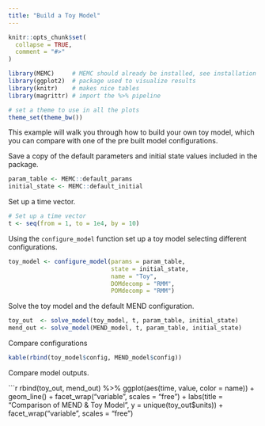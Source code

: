 ```yaml
---
title: "Build a Toy Model"
---
```


```r
knitr::opts_chunk$set(
  collapse = TRUE,
  comment = "#>"
)
```


```r
library(MEMC)     # MEMC should already be installed, see installation instructions. 
library(ggplot2)  # package used to visualize results 
library(knitr)    # makes nice tables
library(magrittr) # import the %>% pipeline

# set a theme to use in all the plots
theme_set(theme_bw()) 
```

This example will walk you through how to build your own toy model, which you can compare with one of the pre built model configurations. 

Save a copy of the default parameters and initial state values included in the package.

```r
param_table <- MEMC::default_params
initial_state <- MEMC::default_initial
```

Set up a time vector. 
```r
# Set up a time vector 
t <- seq(from = 1, to = 1e4, by = 10)
```

Using the `configure_model` function set up a toy model selecting different configurations. 

```r
toy_model <- configure_model(params = param_table, 
                             state = initial_state, 
                             name = "Toy", 
                             DOMdecomp = "RMM", 
                             POMdecomp = "RMM")
```

Solve the toy model and the default MEND configuration. 
```r
toy_out  <- solve_model(toy_model, t, param_table, initial_state)
mend_out <- solve_model(MEND_model, t, param_table, initial_state)
```

Compare configurations 

```r
kable(rbind(toy_model$config, MEND_model$config))
```

Compare model outputs. 


```r
rbind(toy_out, mend_out) %>% 
     ggplot(aes(time, value, color = name)) + 
  geom_line() + 
  facet_wrap("variable", scales = "free") + 
    labs(title = "Comparison of MEND & Toy Model ", 
       y = unique(toy_out$units)) + 
  facet_wrap("variable", scales = "free")
